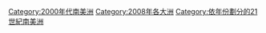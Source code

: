 {{portal|南美洲}}
{{Commons category|2008 in South America}}
{{Year by category
|m=2
|c=0
|d=0
|y=8
|cat=南美洲
|sortkey=南美洲
|parent=依年份劃分的21世紀南美洲
|subcat=2000年代南美洲
}}
[[Category:2000年代南美洲|Category:2000年代南美洲]]
[[Category:2008年各大洲|Category:2008年各大洲]]
[[Category:依年份劃分的21世紀南美洲|Category:依年份劃分的21世紀南美洲]]